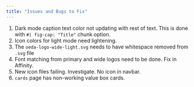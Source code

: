 ```yaml
---
title: "Issues and Bugs to Fix"
---
```


1. Dark mode caption text color not updating with rest of text. This is done with `#| fig-cap: "Title"` chunk option. 
2. Icon colors for light mode need lightening.
3. The `oeda-logo-wide-light.svg` needs to have whitespace removed from `.svg` file
4. Font matching from primary and wide logos need to be done. Fix in Affinity.
5. New icon files failing. Investigate. No icon in navbar. 
6. `cards` page has non-working value box cards.